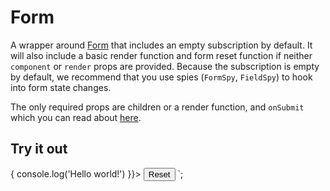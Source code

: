 
<Meta title="Cactus Form/Components/Form" />


# Form

A wrapper around [Form](https://final-form.org/docs/react-final-form/api/Form) that includes an empty subscription
by default. It will also include a basic render function and form reset function if neither `component` or `render`
props are provided. Because the subscription is empty by default, we recommend that you use spies (`FormSpy`, `FieldSpy`)
to hook into form state changes.

The only required props are children or a render function, and `onSubmit` which you can read about [here](https://final-form.org/docs/react-final-form/types/FormProps#onsubmit). 

## Try it out

  <Form onSubmit={() => { console.log('Hello world!') }}>
    <Field name="power" label="Power" type="number" mb={4} />
    <button type="reset">
      Reset
    </button>
    <SubmitButton />
  </Form>
`;


<LiveProvider code={code} scope={scope}>
  <LiveEditor style={livePreviewStyle} />
  <LiveError />
  <LivePreview />
</LiveProvider>

